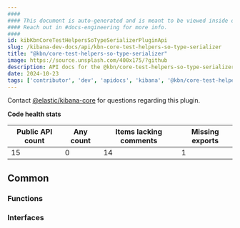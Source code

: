 ```yaml
---
####
#### This document is auto-generated and is meant to be viewed inside our experimental, new docs system.
#### Reach out in #docs-engineering for more info.
####
id: kibKbnCoreTestHelpersSoTypeSerializerPluginApi
slug: /kibana-dev-docs/api/kbn-core-test-helpers-so-type-serializer
title: "@kbn/core-test-helpers-so-type-serializer"
image: https://source.unsplash.com/400x175/?github
description: API docs for the @kbn/core-test-helpers-so-type-serializer plugin
date: 2024-10-23
tags: ['contributor', 'dev', 'apidocs', 'kibana', '@kbn/core-test-helpers-so-type-serializer']
---
```




Contact [@elastic/kibana-core](https://github.com/orgs/elastic/teams/kibana-core) for questions regarding this plugin.

**Code health stats**

| Public API count  | Any count | Items lacking comments | Missing exports |
|-------------------|-----------|------------------------|-----------------|
| 15 | 0 | 14 | 1 |

## Common

### Functions
<DocDefinitionList data={kbnCoreTestHelpersSoTypeSerializerObj.common.functions}/>

### Interfaces
<DocDefinitionList data={kbnCoreTestHelpersSoTypeSerializerObj.common.interfaces}/>

